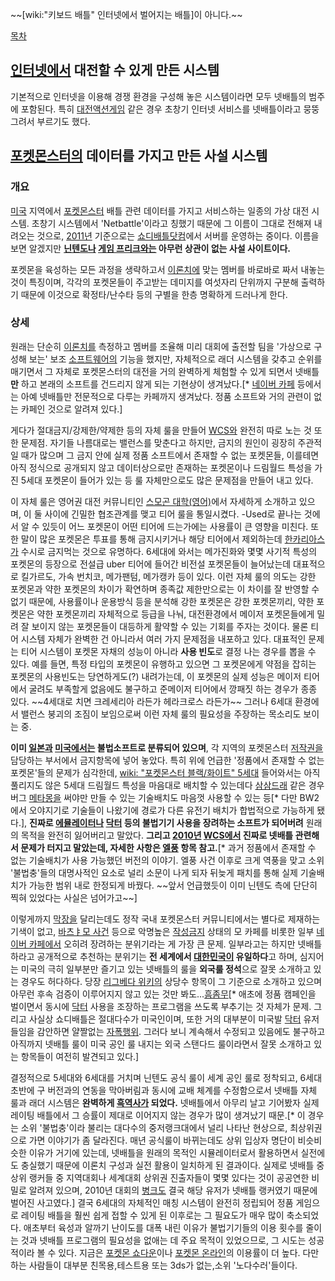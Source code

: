~~[wiki:"키보드 배틀" 인터넷에서 벌어지는 배틀]이 아니다.~~

[[목차]]

== [[인터넷]]에서 대전할 수 있게 만든 시스템 ==
기본적으로 인터넷을 이용해 경쟁 환경을 구성해 놓은 시스템이라면 모두 넷배틀의 범주에 포함된다. 특히 [[대전액션게임]] 같은 경우 초창기 인터넷 서비스를 넷배틀이라고 뭉뚱그려서 부르기도 했다.


== [[포켓몬스터]]의 데이터를 가지고 만든 사설 시스템 ==
=== 개요 ===
[[미국]] 지역에서 [[포켓몬스터]] 배틀 관련 데이터를 가지고 서비스하는 일종의 가상 대전 시스템. 초창기 시스템에서 'Netbattle'이라고 칭했기 때문에 그 이름이 그대로 전해져 내려오는 것으로, [[2011년]] 기준으로는 [http://shoddybattle.com 쇼디배틀닷컴]에서 서버를 운영하는 중이다. 이름을 보면 알겠지만 '''[[닌텐도]]나 [[게임 프리크]]와는 아무런 상관이 없는 사설 사이트이다.'''

포켓몬을 육성하는 모든 과정을 생략하고서 [[이론치]]에 맞는 멤버를 바로바로 짜서 내놓는 것이 특징이며, 각각의 포켓몬들이 주고받는 데미지를 여섯자리 단위까지 구분해 출력하기 때문에 이것으로 확정타/난수타 등의 구별을 한층 명확하게 드러나게 한다.

=== 상세 ===
원래는 단순히 [[이론치]]를 측정하고 멤버를 조율해 미리 대회에 출전할 팀을 '가상으로 구성해 보는' 보조 [[소프트웨어]]의 기능을 했지만, 자체적으로 래더 시스템을 갖추고 순위를 매기면서 그 자체로 포켓몬스터의 대전을 거의 완벽하게 체험할 수 있게 되면서 넷배틀'''만''' 하고 본래의 소프트를 건드리지 않게 되는 기현상이 생겨났다.[* [[네이버 카페]] 등에서는 아예 넷배틀만 전문적으로 다루는 카페까지 생겨났다. 정품 소프트와 거의 관련이 없는 카페인 것으로 알려져 있다.]

게다가 절대금지/강제한/약제한 등의 자체 룰을 만들어 [[WCS]]와 완전히 따로 노는 것 또한 문제점. 자기들 나름대로는 밸런스를 맞춘다고 하지만, 금지의 원인이 굉장히 주관적일 때가 많으며 그 금지 안에 실제 정품 소프트에서 존재할 수 없는 포켓몬들, 이를테면 아직 정식으로 공개되지 않고 데이터상으로만 존재하는 포켓몬이나 드림월드 특성을 가진 5세대 포켓몬이 들어가 있는 등 룰 자체만으로도 많은 문제점을 만들어 내고 있다.

이 자체 룰은 영어권 대전 커뮤니티인 [http://www.smogon.com/ 스모곤 대학(영어)]에서 자세하게 소개하고 있으며, 이 둘 사이에 긴밀한 협조관계를 맺고 티어 룰을 통일시켰다. -Used로 끝나는 것에서 알 수 있듯이 어느 포켓몬이 어떤 티어에 드는가에는 사용률이 큰 영향을 미친다. 또한 말이 많은 포켓몬은 투표를 통해 금지시키거나 해당 티어에서 제외하는데 [[한카리아스]]가 수시로 금지먹는 것으로 유명하다. 6세대에 와서는 메가진화와 몇몇 사기적 특성의 포켓몬의 등장으로 전설급 uber 티어에 들어간 비전설 포켓몬들이 늘어났는데 대표적으로 킬가르도, 가속 번치코, 메가팬텀, 메가캥카 등이 있다. 이런 자체 룰의 의도는 강한 포켓몬과 약한 포켓몬의 차이가 확연하며 종족값 제한만으로는 이 차이를 잘 반영할 수 없기 때문에, 사용률이나 운용방식 등을 분석해 강한 포켓몬은 강한 포켓몬끼리, 약한 포켓몬은 약한 포켓몬끼리 자체적으로 등급을 나눠, 대전환경에서 메이저 포켓몬들에게 밀려 잘 보이지 않는 포켓몬들이 대등하게 활약할 수 있는 기회를 주자는 것이다. 물론 티어 시스템 자체가 완벽한 건 아니라서 여러 가지 문제점을 내포하고 있다. 대표적인 문제는 티어 시스템이 포켓몬 자채의 성능이 아니라 '''사용 빈도'''로 결정 나는 경우를 뽑을 수 있다. 예를 들면, 특정 타입의 포켓몬이 유행하고 있으면 그 포켓몬에게 약점을 잡히는 포켓몬의 사용빈도는 당연하게도(?) 내려가는데, 이 포켓몬의 실제 성능은 메이저 티어에서 굴려도 부족할게 없음에도 불구하고 준메이저 티어에서 깡패짓 하는 경우가 종종 있다.  ~~4세대로 치면 크레세리아 라든가 헤라크로스 라든가~~ 그러나 6세대 환경에서 밸런스 붕괴의 조짐이 보임으로써 이런 자체 룰의 필요성을 주장하는 목소리도 보이는 중.

'''이미 [[일본]]과 [[미국]]에서는 불법소프트로 분류되어 있으며''', 각 지역의 포켓몬스터 [[저작권]]을 담당하는 부서에서 금지항목에 넣어 놓았다. 특히 위에 언급한 '정품에서 존재할 수 없는 포켓몬'들의 문제가 심각한데, [[wiki: "포켓몬스터 블랙/화이트" 5세대]] 들어와서는 아직 풀리지도 않은 5세대 드림월드 특성을 마음대로 배치할 수 있는데다 [[삼삼드래]] 같은 경우 버그 [[메타몽]]을 써야만 만들 수 있는 기술배치도 마음껏 사용할 수 있는 등[* 다만 BW2에서 오야지기로 기술들이 나왔기에 경로가 다른 유전기 배치가 합법적으로 가능하게 됐다.], '''진짜로 [[에뮬레이터]]나 [[닥터]] 등의 불법기기 사용을 장려하는 소프트가 되어버려''' 원래의 목적을 완전히 잃어버리고 말았다. '''그리고 [[2010년]] [[WCS]]에서 진짜로 넷배틀 관련해서 문제가 터지고 말았는데, 자세한 사항은 [[엘풍]] 항목 참고.'''[* 과거 정품에서 존재할 수 없는 기술배치가 사용 가능했던 버전의 이야기. 엘풍 사건 이후로 크게 역풍을 맞고 소위 '불법충'들의 대명사적인 요소로 널리 소문이 나게 되자 뒤늦게 패치를 통해 실제 기술배치가 가능한 범위 내로 한정되게 바꿨다. ~~앞서 언급했듯이 이미 닌텐도 측에 단단히 찍혀 있었다는 사실은 넘어가고~~]

이렇게까지 [[막장]]을 달리는데도 정작 국내 포켓몬스터 커뮤니티에서는 별다로 제재하는 기색이 없고, [[바츠ㅑ모 사건]] 등으로 악명높은 [[작성금지]] 상태의 모 카페를 비롯한 일부 [[네이버 카페]]에서 오히려 장려하는 분위기라는 게 가장 큰 문제. 일부라고는 하지만 넷배틀 하라고 공개적으로 추천하는 분위기는 '''전 세계에서 [[대한민국]]이 유일하다'''고 하며, 심지어는 미국의 극히 일부분만 즐기고 있는 넷배틀의 룰을 '''외국룰 정석'''으로 잘못 소개하고 있는 경우도 허다하다. 당장 [[리그베다 위키]]의 상당수 항목이 그 기준으로 소개하고 있으며 아무런 후속 검증이 이루어지지 않고 있는 것만 봐도...[[흠좀무]][* 애초에 정품 캠페인을 벌이면서 동시에 [[닥터]] 사용을 조장하는 프로그램을 쓰도록 부추기는 것 자체가 문제. 그리고 사실상 쇼디배틀은 절대다수가 미국인이며, 또한 거의 대부분이 미국발 [[닥터]] 유저들임을 감안하면 얄짤없는 [[자폭]]행위. 그러다 보니 계속해서 수정되고 있음에도 불구하고 아직까지 넷배틀 룰이 미국 공인 룰 내지는 외국 스탠다드 룰이라면서 잘못 소개하고 있는 항목들이 여전히 발견되고 있다.]

결정적으로 5세대와 6세대를 거치며 닌텐도 공식 룰이 세계 공인 룰로 정착되고, 6세대 초반에 구 버전과의 연동을 막아버림과 동시에 교배 체계를 수정함으로서 넷배틀 자체 룰과 래더 시스템은 '''완벽하게 [[흑역사]]가 되었다.''' 넷배틀에서 아무리 날고 기어봤자 실제 레이팅 배틀에서 그 승률이 제대로 이어지지 않는 경우가 많이 생겨났기 때문.[* 이 경우는 소위 '불법충'이라 불리는 대다수의 중저랭크대에서 널리 나타난 현상으로, 최상위권으로 가면 이야기가 좀 달라진다. 매년 공식룰이 바뀌는데도 상위 입상자 명단이 비슷비슷한 이유가 거기에 있는데, 넷배틀을 원래의 목적인 시뮬레이터로서 활용하면서 실전에도 충실했기 때문에 이론치 구성과 실전 활용이 일치하게 된 결과이다. 실제로 넷배틀 중상위 랭커들 중 지역대회나 세계대회 상위권 진출자들이 몇몇 있다는 것이 공공연한 비밀로 알려져 있으며, 2010년 대회의 [[병크]]도 결국 해당 유저가 넷배틀 랭커였기 때문에 벌어진 사고였다.] 결국 6세대의 자체적인 매칭 시스템이 완전히 정립되어 정품 게임으로 레이팅 배틀을 훨씬 쉽게 접할 수 있게 된 이후로는 그 필요도가 매우 많이 축소되었다. 애초부터 육성과 알까기 난이도를 대폭 내린 이유가 불법기기들의 이용 횟수를 줄이는 것과 넷배틀 프로그램의 필요성을 없애는 데 주요 목적이 있었으므로, 그 시도는 성공적이라 볼 수 있다.
지금은 [http://pokemonshowdown.com 포켓몬 쇼다운]이나 [http://www.pokemon-online.eu 포켓몬 온라인]의 이용률이 더 높다. 다만 하는 사람들이 대부분 친목용,테스트용 또는 3ds가 없는,소위 '노다수러'들이다.
